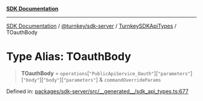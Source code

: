 [**SDK Documentation**](../../../../../README.mdx)

***

[SDK Documentation](../../../../../packages.mdx) / [@turnkey/sdk-server](../../../README.mdx) / [TurnkeySDKApiTypes](../README.mdx) / TOauthBody

# Type Alias: TOauthBody

> **TOauthBody** = `operations`\[`"PublicApiService_Oauth"`\]\[`"parameters"`\]\[`"body"`\]\[`"body"`\]\[`"parameters"`\] & `commandOverrideParams`

Defined in: [packages/sdk-server/src/\_\_generated\_\_/sdk\_api\_types.ts:677](https://github.com/tkhq/sdk/blob/e1b1a69bdd608320aaf03cc2dbbf68dc0c52b28d/packages/sdk-server/src/__generated__/sdk_api_types.ts#L677)
